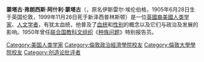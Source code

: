 {{Infobox scientist
|name              = Ashley Montagu
|image             =
|image_size       =150px
|caption           =  
|birth_date        = 1905年6月28日
|birth_place       = 英格兰伦敦
|death_date        = 1999年11月26日
|death_place       = 美国新泽西州普林斯顿
|residence         = 
|citizenship       = 
|nationality       = [[英格兰|英格兰]]
|ethnicity         = 
|field             = [[人类学|人类学]]
|work_institutions = 
|alma_mater        = 
|doctoral_advisor  = 
|doctoral_students = 
|known_for         = 
|author_abbrev_bot = 
|author_abbrev_zoo = 
|influences        = 
|influenced        = 
|prizes            = 
|religion          = 
|footnotes         = 
|signature         =
}}
'''蒙塔古·弗朗西斯·阿什利·蒙塔古'''（{{lang|en|Montague Francis Ashley Montagu}}，原名伊斯雷尔·埃伦伯格，1905年6月28日生于英国伦敦，1999年11月26日死于新泽西普林斯顿）是一位[[英國裔美國人|英國裔美國]][[人类学家|人类学家]]、[[人文学者|人文学者]]，有犹太血统，他普及了[[血统|血统]]和[[性别|性别]]的概念以及它们与政治及发展的影响。1950年曾任[[联合国教科文组织|联合国教科文组织]]《[[种族问题|种族问题]]》特别报告员。

{{Authority control}}
{{DEFAULTSORT:Montagu, Ashley}}
[[Category:美国人类学家|Category:美国人类学家]]
[[Category:倫敦政治經濟學院校友|Category:倫敦政治經濟學院校友]]
[[Category:倫敦大學學院校友|Category:倫敦大學學院校友]]
[[Category:创造论批评者|Category:创造论批评者]]